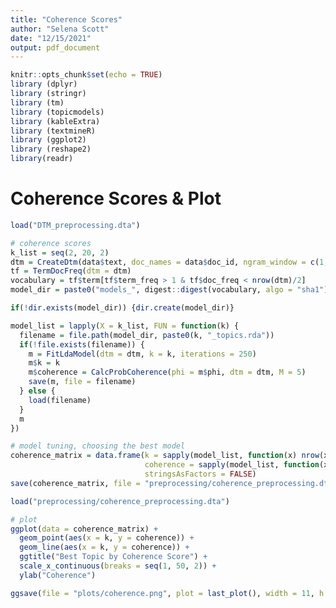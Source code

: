 ```yaml
---
title: "Coherence Scores"
author: "Selena Scott"
date: "12/15/2021"
output: pdf_document
---
```


```r
knitr::opts_chunk$set(echo = TRUE)
library (dplyr)
library (stringr)
library (tm)
library (topicmodels)
library (kableExtra)
library (textmineR)
library (ggplot2)
library (reshape2)
library(readr)
```

# Coherence Scores & Plot

```r
load("DTM_preprocessing.dta")

# coherence scores
k_list = seq(2, 20, 2)
dtm = CreateDtm(data$text, doc_names = data$doc_id, ngram_window = c(1, 1))
tf = TermDocFreq(dtm = dtm)
vocabulary = tf$term[tf$term_freq > 1 & tf$doc_freq < nrow(dtm)/2]
model_dir = paste0("models_", digest::digest(vocabulary, algo = "sha1"))

if(!dir.exists(model_dir)) {dir.create(model_dir)}

model_list = lapply(X = k_list, FUN = function(k) {
  filename = file.path(model_dir, paste0(k, "_topics.rda"))
  if(!file.exists(filename)) {
    m = FitLdaModel(dtm = dtm, k = k, iterations = 250)
    m$k = k
    m$coherence = CalcProbCoherence(phi = m$phi, dtm = dtm, M = 5)
    save(m, file = filename)
  } else {
    load(filename)
  }
  m
})

# model tuning, choosing the best model
coherence_matrix = data.frame(k = sapply(model_list, function(x) nrow(x$phi)),
                              coherence = sapply(model_list, function(x) mean(x$coherence)),
                              stringsAsFactors = FALSE)
save(coherence_matrix, file = "preprocessing/coherence_preprocessing.dta")

load("preprocessing/coherence_preprocessing.dta")

# plot
ggplot(data = coherence_matrix) +
  geom_point(aes(x = k, y = coherence)) +
  geom_line(aes(x = k, y = coherence)) +
  ggtitle("Best Topic by Coherence Score") + 
  scale_x_continuous(breaks = seq(1, 50, 2)) +
  ylab("Coherence")

ggsave(file = "plots/coherence.png", plot = last_plot(), width = 11, h = 6, units = "in")
```
